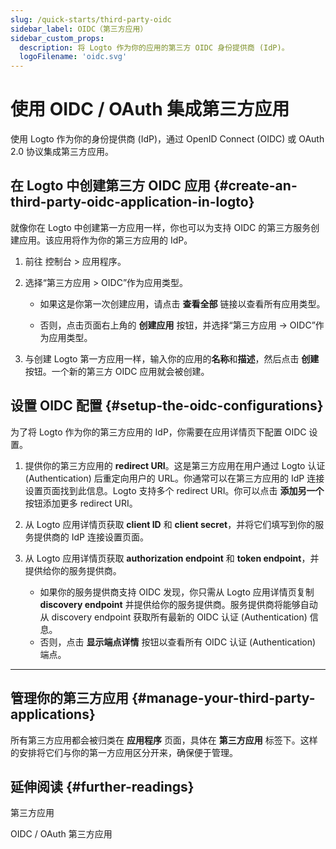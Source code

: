 ```yaml
---
slug: /quick-starts/third-party-oidc
sidebar_label: OIDC（第三方应用）
sidebar_custom_props:
  description: 将 Logto 作为你的应用的第三方 OIDC 身份提供商 (IdP)。
  logoFilename: 'oidc.svg'
---
```



# 使用 OIDC / OAuth 集成第三方应用

使用 Logto 作为你的身份提供商 (IdP)，通过 OpenID Connect (OIDC) 或 OAuth 2.0 协议集成第三方应用。

## 在 Logto 中创建第三方 OIDC 应用 \{#create-an-third-party-oidc-application-in-logto}

就像你在 Logto 中创建第一方应用一样，你也可以为支持 OIDC 的第三方服务创建应用。该应用将作为你的第三方应用的 IdP。

1. 前往 <CloudLink to="/applications">控制台 > 应用程序</CloudLink>。

2. 选择“第三方应用 > OIDC”作为应用类型。

   - 如果这是你第一次创建应用，请点击 **查看全部** 链接以查看所有应用类型。

   - 否则，点击页面右上角的 **创建应用** 按钮，并选择“第三方应用 -> OIDC”作为应用类型。

3. 与创建 Logto 第一方应用一样，输入你的应用的**名称**和**描述**，然后点击 **创建** 按钮。一个新的第三方 OIDC 应用就会被创建。

## 设置 OIDC 配置 \{#setup-the-oidc-configurations}

为了将 Logto 作为你的第三方应用的 IdP，你需要在应用详情页下配置 OIDC 设置。

1. 提供你的第三方应用的 **redirect URI**。这是第三方应用在用户通过 Logto 认证 (Authentication) 后重定向用户的 URL。你通常可以在第三方应用的 IdP 连接设置页面找到此信息。Logto 支持多个 redirect URI。你可以点击 **添加另一个** 按钮添加更多 redirect URI。

2. 从 Logto 应用详情页获取 **client ID** 和 **client secret**，并将它们填写到你的服务提供商的 IdP 连接设置页面。

3. 从 Logto 应用详情页获取 **authorization endpoint** 和 **token endpoint**，并提供给你的服务提供商。

   - 如果你的服务提供商支持 OIDC 发现，你只需从 Logto 应用详情页复制 **discovery endpoint** 并提供给你的服务提供商。服务提供商将能够自动从 discovery endpoint 获取所有最新的 OIDC 认证 (Authentication) 信息。
   - 否则，点击 **显示端点详情** 按钮以查看所有 OIDC 认证 (Authentication) 端点。

---

<QuickStartsReference />

## 管理你的第三方应用 \{#manage-your-third-party-applications}

所有第三方应用都会被归类在 **应用程序** 页面，具体在 **第三方应用** 标签下。这样的安排将它们与你的第一方应用区分开来，确保便于管理。

## 延伸阅读 \{#further-readings}

<Url href="/integrate-logto/third-party-applications">第三方应用</Url>

<Url href="/integrate-logto/third-party-applications/oidc-oauth-third-party-applications">
  OIDC / OAuth 第三方应用
</Url>
